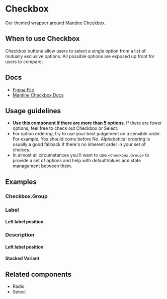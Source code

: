 
<Meta of={CheckboxStories} />

# Checkbox

Our themed wrapper around [Mantine Checkbox](https://v6.mantine.dev/core/checkbox/).

## When to use Checkbox

Checkbox buttons allow users to select a single option from a list of mutually exclusive options. All possible options are exposed up front for users to compare.

## Docs

- [Figma File](https://www.figma.com/file/sF1qSHk6yVqO1rFgmH0nzT/Input-%2F-Checkbox?type=design&node-id=1-96&mode=design&t=yaNljw178EFJeU7k-0)
- [Mantine Checkbox Docs](https://v6.mantine.dev/core/checkbox/)

## Usage guidelines

- **Use this component if there are more than 5 options**. If there are fewer options, feel free to check out Checkbox or Select.
- For option ordering, try to use your best judgement on a sensible order. For example, Yes should come before No. Alphabetical ordering is usually a good fallback if there's no inherent order in your set of choices.
- In almost all circumstances you'll want to use `<Checkbox.Group>` to provide a set of options and help with defaultValues and state management between them.

## Examples

<Canvas>
  <Story of={CheckboxStories.Default_} />
</Canvas>

### Checkbox.Group

<Canvas>
  <Story of={CheckboxStories.CheckboxGroup_} />
</Canvas>

### Label

<Canvas>
  <Story of={CheckboxStories.Label_} />
</Canvas>

#### Left label position

<Canvas>
  <Story of={CheckboxStories.LabelLeftPosition} />
</Canvas>

### Description

<Canvas>
  <Story of={CheckboxStories.Description_} />
</Canvas>

#### Left label position

<Canvas>
  <Story of={CheckboxStories.DescriptionLeftPosition} />
</Canvas>

#### Stacked Variant

<Canvas>
  <Story of={CheckboxStories.Stacked_} />
</Canvas>

## Related components

- Radio
- Select
